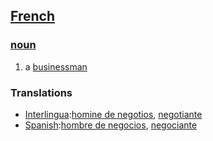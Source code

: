 == [[French]] ==
=== [[noun]] ===
# a [[businessman]]

=== Translations ===
*[[Interlingua]]:[[homine de negotios]], [[negotiante]]
*[[Spanish]]:[[hombre de negocios]], [[negociante]]